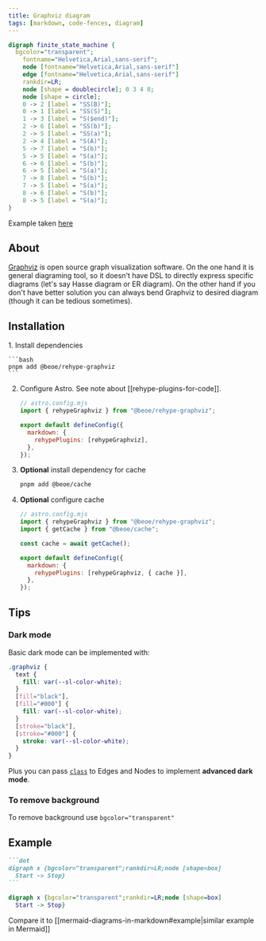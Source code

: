 ```yaml
---
title: Graphviz diagram
tags: [markdown, code-fences, diagram]
---
```


```dot
digraph finite_state_machine {
  bgcolor="transparent";
	fontname="Helvetica,Arial,sans-serif";
	node [fontname="Helvetica,Arial,sans-serif"]
	edge [fontname="Helvetica,Arial,sans-serif"]
	rankdir=LR;
	node [shape = doublecircle]; 0 3 4 8;
	node [shape = circle];
	0 -> 2 [label = "SS(B)"];
	0 -> 1 [label = "SS(S)"];
	1 -> 3 [label = "S($end)"];
	2 -> 6 [label = "SS(b)"];
	2 -> 5 [label = "SS(a)"];
	2 -> 4 [label = "S(A)"];
	5 -> 7 [label = "S(b)"];
	5 -> 5 [label = "S(a)"];
	6 -> 6 [label = "S(b)"];
	6 -> 5 [label = "S(a)"];
	7 -> 8 [label = "S(b)"];
	7 -> 5 [label = "S(a)"];
	8 -> 6 [label = "S(b)"];
	8 -> 5 [label = "S(a)"];
}
```

Example taken [here](https://graphviz.org/Gallery/directed/fsm.html)

## About

[Graphviz](https://graphviz.org/) is open source graph visualization software. On the one hand it is general diagraming tool, so it doesn't have DSL to directly express specific diagrams (let's say Hasse diagram or ER diagram). On the other hand if you don't have better solution you can always bend Graphviz to desired diagram (though it can be tedious sometimes).

## Installation


<Steps>
1. Install dependencies

    ```bash
    pnpm add @beoe/rehype-graphviz
    ```

2. Configure Astro. See note about [[rehype-plugins-for-code]].

   ```js
   // astro.config.mjs
   import { rehypeGraphviz } from "@beoe/rehype-graphviz";

   export default defineConfig({
     markdown: {
       rehypePlugins: [rehypeGraphviz],
     },
   });
   ```

3. **Optional** install dependency for cache

   ```bash
   pnpm add @beoe/cache
   ```

4. **Optional** configure cache

   ```js
   // astro.config.mjs
   import { rehypeGraphviz } from "@beoe/rehype-graphviz";
   import { getCache } from "@beoe/cache";

   const cache = await getCache();

   export default defineConfig({
     markdown: {
       rehypePlugins: [rehypeGraphviz, { cache }],
     },
   });
   ```

</Steps>

## Tips

### Dark mode

Basic dark mode can be implemented with:

```css
.graphviz {
  text {
    fill: var(--sl-color-white);
  }
  [fill="black"],
  [fill="#000"] {
    fill: var(--sl-color-white);
  }
  [stroke="black"],
  [stroke="#000"] {
    stroke: var(--sl-color-white);
  }
}
```

Plus you can pass [`class`](https://graphviz.org/docs/attrs/class/) to Edges and Nodes to implement **advanced dark mode**.

### To remove background

To remove background use `bgcolor="transparent"`

## Example

````md
```dot
digraph x {bgcolor="transparent";rankdir=LR;node [shape=box]
  Start -> Stop}
```
````

```dot
digraph x {bgcolor="transparent";rankdir=LR;node [shape=box]
  Start -> Stop}
```

Compare it to [[mermaid-diagrams-in-markdown#example|similar example in Mermaid]]
